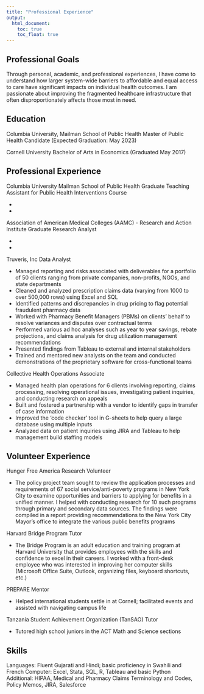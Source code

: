 ```yaml
---
title: "Professional Experience"
output: 
  html_document:
    toc: true
    toc_float: true
---
```


## Professional Goals

Through personal, academic, and professional experiences, I have come to understand how larger system-wide barriers to affordable and equal access to care have significant impacts on individual health outcomes. I am passionate about improving the fragmented healthcare infrastructure that often disproportionately affects those most in need. 

## Education

Columbia University, Mailman School of Public Health 
Master of Public Health Candidate (Expected Graduation: May 2023)

Cornell University
Bachelor of Arts in Economics (Graduated May 2017)

## Professional Experience

Columbia University Mailman School of Public Health
Graduate Teaching Assistant for Public Health Interventions Course

*
*


Association of American Medical Colleges (AAMC) - Research and Action Institute
Graduate Research Analyst

* 
*


Truveris, Inc
Data Analyst

* Managed reporting and risks associated with deliverables for a portfolio of 50 clients ranging from private
companies, non-profits, NGOs, and state departments
* Cleaned and analyzed prescription claims data (varying from 1000 to over 500,000 rows) using Excel and SQL
* Identified patterns and discrepancies in drug pricing to flag potential fraudulent pharmacy data
* Worked with Pharmacy Benefit Managers (PBMs) on clients’ behalf to resolve variances and disputes over
contractual terms
* Performed various ad hoc analyses such as year to year savings, rebate projections, and claims analysis for
drug utilization management recommendations
* Presented findings from Tableau to external and internal stakeholders
* Trained and mentored new analysts on the team and conducted demonstrations of the proprietary software for 
cross-functional teams

Collective Health
Operations Associate

* Managed health plan operations for 6 clients involving reporting, claims processing, resolving operational
issues, investigating patient inquiries, and conducting research on appeals
* Built and fostered a partnership with a vendor to identify gaps in transfer of case information
* Improved the ‘code checker’ tool in G-sheets to help query a large database using multiple inputs
* Analyzed data on patient inquiries using JIRA and Tableau to help management build staffing models

## Volunteer Experience

Hunger Free America
Research Volunteer

* The policy project team sought to review the application processes and requirements of 67 social service/anti-poverty programs in New York City to examine opportunities and barriers to applying for benefits in a unified manner. I helped with conducting research for 10 such programs through primary and secondary data sources. The findings were compiled in a report providing recommendations to the New York City Mayor’s office to integrate the various public benefits programs


Harvard Bridge Program
Tutor

* The Bridge Program is an adult education and training program at Harvard University that provides employees with the skills and confidence to excel in their careers. I worked with a front-desk employee who was interested in improving her computer skills (Microsoft Office Suite, Outlook, organizing files, keyboard shortcuts, etc.)


PREPARE
Mentor

* Helped international students settle in at Cornell; facilitated events and assisted with navigating campus life


Tanzania Student Achievement Organization (TanSAO)
Tutor

* Tutored high school juniors in the ACT Math and Science sections


## Skills

Languages: Fluent Gujarati and Hindi; basic proficiency in Swahili and French
Computer: Excel, Stata, SQL, R, Tableau and basic Python
Additional: HIPAA, Medical and Pharmacy Claims Terminology and Codes, Policy Memos, JIRA, Salesforce





